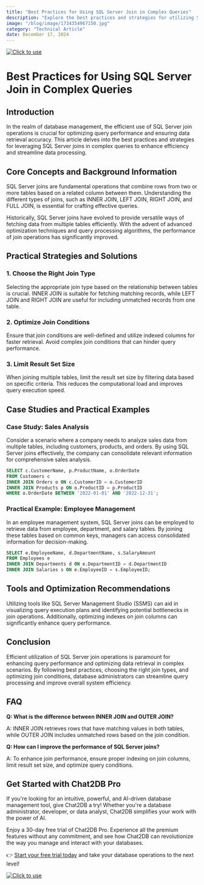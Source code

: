 ```yaml
---
title: "Best Practices for Using SQL Server Join in Complex Queries"
description: "Explore the best practices and strategies for utilizing SQL Server join in complex queries to optimize performance and enhance query efficiency."
image: "/blog/image/1734354967150.jpg"
category: "Technical Article"
date: December 17, 2024
---
```

[![Click to use](/image/blog/bg/chat2db1.png)](https://app.chat2db.ai/)
# Best Practices for Using SQL Server Join in Complex Queries


<Authors date="December 17, 2024">
  <Author name="Rowan Hill" link="https://chat2db.ai" />
</Authors>

## Introduction

In the realm of database management, the efficient use of SQL Server join operations is crucial for optimizing query performance and ensuring data retrieval accuracy. This article delves into the best practices and strategies for leveraging SQL Server joins in complex queries to enhance efficiency and streamline data processing.

## Core Concepts and Background Information

SQL Server joins are fundamental operations that combine rows from two or more tables based on a related column between them. Understanding the different types of joins, such as INNER JOIN, LEFT JOIN, RIGHT JOIN, and FULL JOIN, is essential for crafting effective queries.

Historically, SQL Server joins have evolved to provide versatile ways of fetching data from multiple tables efficiently. With the advent of advanced optimization techniques and query processing algorithms, the performance of join operations has significantly improved.

## Practical Strategies and Solutions

### 1. Choose the Right Join Type

Selecting the appropriate join type based on the relationship between tables is crucial. INNER JOIN is suitable for fetching matching records, while LEFT JOIN and RIGHT JOIN are useful for including unmatched records from one table.

### 2. Optimize Join Conditions

Ensure that join conditions are well-defined and utilize indexed columns for faster retrieval. Avoid complex join conditions that can hinder query performance.

### 3. Limit Result Set Size

When joining multiple tables, limit the result set size by filtering data based on specific criteria. This reduces the computational load and improves query execution speed.

## Case Studies and Practical Examples

### Case Study: Sales Analysis

Consider a scenario where a company needs to analyze sales data from multiple tables, including customers, products, and orders. By using SQL Server joins effectively, the company can consolidate relevant information for comprehensive sales analysis.

```sql
SELECT c.CustomerName, p.ProductName, o.OrderDate
FROM Customers c
INNER JOIN Orders o ON c.CustomerID = o.CustomerID
INNER JOIN Products p ON o.ProductID = p.ProductID
WHERE o.OrderDate BETWEEN '2022-01-01' AND '2022-12-31';
```

### Practical Example: Employee Management

In an employee management system, SQL Server joins can be employed to retrieve data from employee, department, and salary tables. By joining these tables based on common keys, managers can access consolidated information for decision-making.

```sql
SELECT e.EmployeeName, d.DepartmentName, s.SalaryAmount
FROM Employees e
INNER JOIN Departments d ON e.DepartmentID = d.DepartmentID
INNER JOIN Salaries s ON e.EmployeeID = s.EmployeeID;
```

## Tools and Optimization Recommendations

Utilizing tools like SQL Server Management Studio (SSMS) can aid in visualizing query execution plans and identifying potential bottlenecks in join operations. Additionally, optimizing indexes on join columns can significantly enhance query performance.

## Conclusion

Efficient utilization of SQL Server join operations is paramount for enhancing query performance and optimizing data retrieval in complex scenarios. By following best practices, choosing the right join types, and optimizing join conditions, database administrators can streamline query processing and improve overall system efficiency.

## FAQ

**Q: What is the difference between INNER JOIN and OUTER JOIN?**

A: INNER JOIN retrieves rows that have matching values in both tables, while OUTER JOIN includes unmatched rows based on the join condition.

**Q: How can I improve the performance of SQL Server joins?**

A: To enhance join performance, ensure proper indexing on join columns, limit result set size, and optimize query conditions.

## Get Started with Chat2DB Pro

If you're looking for an intuitive, powerful, and AI-driven database management tool, give Chat2DB a try! Whether you're a database administrator, developer, or data analyst, Chat2DB simplifies your work with the power of AI.

Enjoy a 30-day free trial of Chat2DB Pro. Experience all the premium features without any commitment, and see how Chat2DB can revolutionize the way you manage and interact with your databases.

👉 [Start your free trial today](https://app.chat2db.ai/) and take your database operations to the next level!

[![Click to use](/image/blog/bg/chat2db.jpg)](https://app.chat2db.ai/)